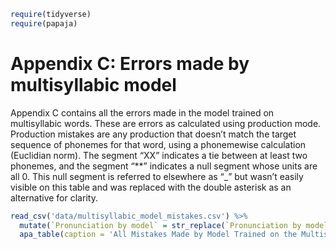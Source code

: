 ```r
require(tidyverse)
require(papaja)
```
# Appendix C: Errors made by multisyllabic model
Appendix C contains all the errors made in the model trained on multisyllabic words. These are errors as calculated using production mode. Production mistakes are any production that doesn't match the target sequence of phonemes for that word, using a phonemewise calculation (Euclidian norm). The segment "XX" indicates a tie between at least two phonemes, and the segment "**" indicates a null segment whose units are all 0. This null segment is referred to elsewhere as "_" but wasn't easily visible on this table and was replaced with the double asterisk as an alternative for clarity.


```r
read_csv('data/multisyllabic_model_mistakes.csv') %>% 
  mutate(`Pronunciation by model` = str_replace(`Pronunciation by model`, '_', '**')) %>% 
  apa_table(caption = 'All Mistakes Made by Model Trained on the Multisyllabic Corpus', col.names = c('Word', 'Pronunciation', 'Correct'), longtable = T)

```

